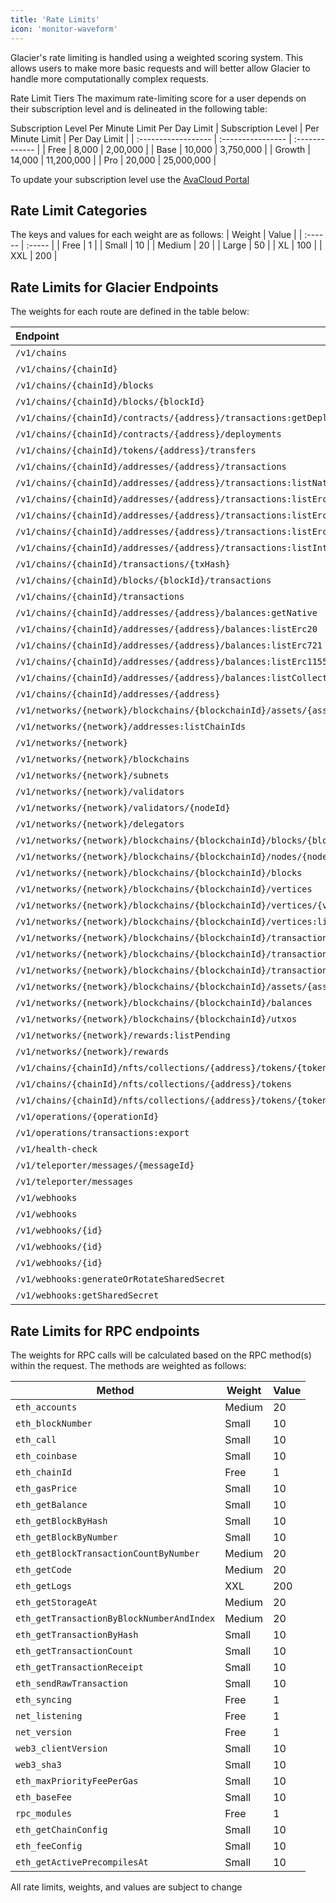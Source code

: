 ```yaml
---
title: 'Rate Limits'
icon: 'monitor-waveform'
---
```


Glacier's rate limiting is handled using a weighted scoring system. This allows users to make more basic requests and will better allow Glacier to handle more computationally complex requests.

Rate Limit Tiers
The maximum rate-limiting score for a user depends on their subscription level and is delineated in the following table:

Subscription Level	Per Minute Limit	Per Day Limit
| Subscription Level | Per Minute Limit | Per Day Limit |
| :------------------ | :---------------- | :------------- |
| Free               | 8,000            | 2,00,000      |
| Base               | 10,000           | 3,750,000     |
| Growth             | 14,000           | 11,200,000    |
| Pro                | 20,000           | 25,000,000    |

To update your subscription level use the [AvaCloud Portal](https://app.avacloud.io/)

## Rate Limit Categories ##
The keys and values for each weight are as follows:
| Weight | Value |
| :------ | :----- |
| Free   | 1     |
| Small  | 10    |
| Medium | 20    |
| Large  | 50    |
| XL     | 100   |
| XXL    | 200   |

## Rate Limits for Glacier Endpoints ##
The weights for each route are defined in the table below:

| Endpoint                                                              | Method | Weight | Value |
|:--------------------------------------------------------------------- | :------ | :------ | :----- |
| `/v1/chains`                                                          | GET    | Free   | 1     |
| `/v1/chains/{chainId}`                                                | GET    | Free   | 1     |
| `/v1/chains/{chainId}/blocks`                                         | GET    | Small  | 10    |
| `/v1/chains/{chainId}/blocks/{blockId}`                               | GET    | Small  | 10    |
| `/v1/chains/{chainId}/contracts/{address}/transactions:getDeployment` | GET    | Medium | 20    |
| `/v1/chains/{chainId}/contracts/{address}/deployments`                | GET    | Medium | 20    |
| `/v1/chains/{chainId}/tokens/{address}/transfers`                     | GET    | Medium | 20    |
| `/v1/chains/{chainId}/addresses/{address}/transactions`               | GET    | Medium | 20    |
| `/v1/chains/{chainId}/addresses/{address}/transactions:listNative`    | GET    | Medium | 20    |
| `/v1/chains/{chainId}/addresses/{address}/transactions:listErc20`     | GET    | Medium | 20    |
| `/v1/chains/{chainId}/addresses/{address}/transactions:listErc721`    | GET    | Medium | 20    |
| `/v1/chains/{chainId}/addresses/{address}/transactions:listErc1155`   | GET    | Medium | 20    |
| `/v1/chains/{chainId}/addresses/{address}/transactions:listInternals` | GET    | Medium | 20    |
| `/v1/chains/{chainId}/transactions/{txHash}`                          | GET    | Medium | 20    |
| `/v1/chains/{chainId}/blocks/{blockId}/transactions`                  | GET    | Medium | 20    |
| `/v1/chains/{chainId}/transactions`                                   | GET    | Medium | 20    |
| `/v1/chains/{chainId}/addresses/{address}/balances:getNative`         | GET    | Medium | 20    |
| `/v1/chains/{chainId}/addresses/{address}/balances:listErc20`         | GET    | Medium | 20    |
| `/v1/chains/{chainId}/addresses/{address}/balances:listErc721`        | GET    | Medium | 20    |
| `/v1/chains/{chainId}/addresses/{address}/balances:listErc1155`       | GET    | Medium | 20    |
| `/v1/chains/{chainId}/addresses/{address}/balances:listCollectibles`  | GET    | Medium | 20    |
| `/v1/chains/{chainId}/addresses/{address}`                            | GET    | Medium | 20    |
| `/v1/networks/{network}/blockchains/{blockchainId}/assets/{assetId}`  | GET    | XL     | 100   |
| `/v1/networks/{network}/addresses:listChainIds`                       | GET    | XL     | 100   |
| `/v1/networks/{network}`                                              | GET    | XL     | 100   |
| `/v1/networks/{network}/blockchains`                                  | GET    | Medium | 20    |
| `/v1/networks/{network}/subnets`                                      | GET    | Medium | 20    |
| `/v1/networks/{network}/validators`                                   | GET    | Medium | 20    |
| `/v1/networks/{network}/validators/{nodeId}`                          | GET    | Medium | 20    |
| `/v1/networks/{network}/delegators`                                   | GET    | Medium | 20    |
| `/v1/networks/{network}/blockchains/{blockchainId}/blocks/{blockId}`  | GET    | Medium | 20    |
| `/v1/networks/{network}/blockchains/{blockchainId}/nodes/{nodeId}/blocks` | GET  | Medium | 20    |
| `/v1/networks/{network}/blockchains/{blockchainId}/blocks`            | GET    | Medium | 20    |
| `/v1/networks/{network}/blockchains/{blockchainId}/vertices`          | GET    | Medium | 20    |
| `/v1/networks/{network}/blockchains/{blockchainId}/vertices/{vertexHash}` | GET  | Medium | 20    |
| `/v1/networks/{network}/blockchains/{blockchainId}/vertices:listByHeight` | GET  | Medium | 20    |
| `/v1/networks/{network}/blockchains/{blockchainId}/transactions/{txHash}` | GET  | Medium | 20    |
| `/v1/networks/{network}/blockchains/{blockchainId}/transactions`      | GET    | XL     | 100   |
| `/v1/networks/{network}/blockchains/{blockchainId}/transactions:listStaking` | GET | XL | 100   |
| `/v1/networks/{network}/blockchains/{blockchainId}/assets/{assetId}/transactions` | GET | XL | 100 |
| `/v1/networks/{network}/blockchains/{blockchainId}/balances`          | GET    | XL     | 100   |
| `/v1/networks/{network}/blockchains/{blockchainId}/utxos`             | GET    | XL     | 100   |
| `/v1/networks/{network}/rewards:listPending`                          | GET    | XL     | 100   |
| `/v1/networks/{network}/rewards`                                      | GET    | XL     | 100   |
| `/v1/chains/{chainId}/nfts/collections/{address}/tokens/{tokenId}:reindex` | POST | Small  | 10    |
| `/v1/chains/{chainId}/nfts/collections/{address}/tokens`              | GET    | Medium | 20    |
| `/v1/chains/{chainId}/nfts/collections/{address}/tokens/{tokenId}`    | GET    | Medium | 20    |
| `/v1/operations/{operationId}`                                        | GET    | Small  | 10    |
| `/v1/operations/transactions:export`                                  | POST   | Medium | 20    |
| `/v1/health-check`                                                    | GET    | Small  | 10    |
| `/v1/teleporter/messages/{messageId}`                                 | GET    | Medium | 20    |
| `/v1/teleporter/messages`                                             | GET    | Medium | 20    |
| `/v1/webhooks`                                                        | POST   | Medium | 20    |
| `/v1/webhooks`                                                        | GET    | Small  | 10    |
| `/v1/webhooks/{id}`                                                   | GET    | Small  | 10    |
| `/v1/webhooks/{id}`                                                   | DELETE | Medium | 20    |
| `/v1/webhooks/{id}`                                                   | PATCH  | Medium | 20    |
| `/v1/webhooks:generateOrRotateSharedSecret`                           | POST   | Medium | 20    |
| `/v1/webhooks:getSharedSecret`                                        | GET    | Small  | 10    |


## Rate Limits for RPC endpoints ##
The weights for RPC calls will be calculated based on the RPC method(s) within the request. The methods are weighted as follows:

| Method                                     | Weight | Value |
| ------------------------------------------ | ------ | ----- |
| `eth_accounts`                             | Medium | 20    |
| `eth_blockNumber`                          | Small  | 10    |
| `eth_call`                                 | Small  | 10    |
| `eth_coinbase`                             | Small  | 10    |
| `eth_chainId`                              | Free   | 1     |
| `eth_gasPrice`                             | Small  | 10    |
| `eth_getBalance`                           | Small  | 10    |
| `eth_getBlockByHash`                       | Small  | 10    |
| `eth_getBlockByNumber`                     | Small  | 10    |
| `eth_getBlockTransactionCountByNumber`     | Medium | 20    |
| `eth_getCode`                              | Medium | 20    |
| `eth_getLogs`                              | XXL    | 200   |
| `eth_getStorageAt`                         | Medium | 20    |
| `eth_getTransactionByBlockNumberAndIndex`  | Medium | 20    |
| `eth_getTransactionByHash`                 | Small  | 10    |
| `eth_getTransactionCount`                  | Small  | 10    |
| `eth_getTransactionReceipt`                | Small  | 10    |
| `eth_sendRawTransaction`                   | Small  | 10    |
| `eth_syncing`                              | Free   | 1     |
| `net_listening`                            | Free   | 1     |
| `net_version`                              | Free   | 1     |
| `web3_clientVersion`                       | Small  | 10    |
| `web3_sha3`                                | Small  | 10    |
| `eth_maxPriorityFeePerGas`                 | Small  | 10    |
| `eth_baseFee`                              | Small  | 10    |
| `rpc_modules`                              | Free   | 1     |
| `eth_getChainConfig`                       | Small  | 10    |
| `eth_feeConfig`                            | Small  | 10    |
| `eth_getActivePrecompilesAt`               | Small  | 10    |

<Info>All rate limits, weights, and values are subject to change</Info>
